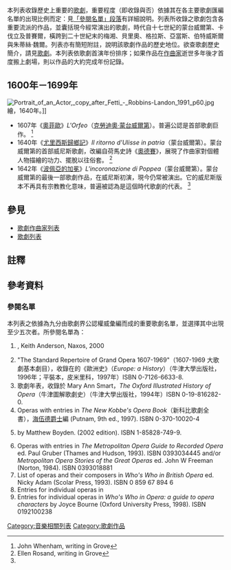 {{Incomplete}}
本列表收錄歷史上重要的[[歌劇|歌劇]]，重要程度（即收錄與否）依據其在各主要歌劇匯編名單的出現比例而定：見[[歌劇列表#參閱名單|「參閱名單」段落]]有詳細說明。列表所收錄之歌劇包含各重要流派的作品，並囊括現今經常演出的歌劇，時代自十七世紀的蒙台威爾第、卡伐立及普賽爾，橫跨到二十世紀末的梅湘、貝里奧、格拉斯、亞當斯、伯特威斯爾與朱蒂絲·魏爾。列表亦有簡短附註，說明該歌劇作品的歷史地位。欲查歌劇歷史簡介，請見[[歌劇|歌劇]]。本列表依歌劇首演年份排序；如果作品在[[作曲家|作曲家]]逝世多年後才首度搬上劇場，則以作品的大約完成年份記錄。

== 1600年－1699年 ==
[[Image:Portrait_of_an_Actor,_copy_after_Fetti_-_Robbins-Landon_1991_p60.jpg|thumbnail]]繪，1640年。]]
*1607年《[[奧菲歐|奧菲歐]]》''L'Orfeo''（[[克勞迪奧·蒙台威爾第|克勞迪奧·蒙台威爾第]]）。普遍公認是首部歌劇巨作。 <ref>John Whenham, writing in Grove</ref>
*1640年《[[尤里西斯歸鄉記|尤里西斯歸鄉記]]》''Il ritorno d'Ulisse in patria''（蒙台威爾第）。蒙台威爾第的首部威尼斯歌劇，改編自荷馬史詩《[[奧德賽|奧德賽]]》，展現了作曲家對個體人物描繪的功力、擺脫以往俗套。 <ref name="Rosand">Ellen Rosand, writing in Grove</ref>
*1642年《[[波佩亞的加冕|波佩亞的加冕]]》''L'incoronazione di Poppea''（蒙台威爾第）。蒙台威爾第的最後一部歌劇作品，在威尼斯初演，現今仍常被演出。它的威尼斯版本不再具有宗教教化意味，普遍被認為是這個時代歌劇的代表。 <ref name="Rosand" />

== 參見 ==
* [[歌劇作曲家列表|歌劇作曲家列表]]
* [[歌劇列表|歌劇列表]]

== 註釋 ==
{{reflist|3}}

== 參考資料==
=== 參閱名單 ===
本列表之依據為九分由歌劇界公認權威彙編而成的重要歌劇名單，並選擇其中出現至少五次者。所參閱名單為：

#{{cite web|url=http://www.naxos.com/education/opera_composer.asp?char=A|title=''A-Z of Opera''|accessdate=2010-12-05|archive-date=2009-12-13|archive-url=https://web.archive.org/web/20091213223734/http://www.naxos.com/education/opera_composer.asp?char=A|dead-url=no}}, Keith Anderson, Naxos, 2000
#"The Standard Repertoire of Grand Opera 1607-1969"（1607-1969 大歌劇基本劇目），收錄在{{link-en|諾曼·戴維斯|Norman Davies}}的《歐洲史》（''Europe: a History''）（牛津大學出版社，1996年；平裝本，皮米里科，1997年）ISBN 0-7126-6633-8.
#歌劇年表，收錄於 Mary Ann Smart，''The Oxford Illustrated History of Opera''（牛津圖解歌劇史）（牛津大學出版社，1994年）ISBN 0-19-816282-0.
#Operas with entries in ''The New Kobbe's Opera Book''（新科比歌劇全書），[[喬治·拉賽爾斯，第七代海伍德伯爵|海伍德爵士]]編 (Putnam, 9th ed., 1997). ISBN 0-370-10020-4
#{{cite web|url=http://www.amazon.co.uk/gp/product/toc/1858287499?n=266239|title=Table of Contents of ''The Rough Guide to Opera''|accessdate=2010-12-05|archive-date=2020-07-25|archive-url=https://web.archive.org/web/20200725003359/https://www.amazon.co.uk/gp/product/toc/1858287499?n=266239|dead-url=no}} by Matthew Boyden. (2002 edition). ISBN 1-85828-749-9.
#Operas with entries in ''The Metropolitan Opera Guide to Recorded Opera'' ed. Paul Gruber (Thames and Hudson, 1993). ISBN 0393034445 and/or ''Metropolitan Opera Stories of the Great Operas'' ed. John W Freeman (Norton, 1984). ISBN 0393018881
#List of operas and their composers in ''Who's Who in British Opera'' ed. Nicky Adam (Scolar Press, 1993). ISBN 0 859 67 894 6
#Entries for individual operas in {{cite book | last = Warrack| first = John, and Ewan West| year = 1992| title = The Oxford Dictionary of Opera| url = https://archive.org/details/oxforddictionary00warr| publisher = Oxford University Press| location = Oxford| isbn = 0-19-869164-5}}
#Entries for individual operas in ''Who's Who in Opera: a guide to opera characters'' by Joyce Bourne (Oxford University Press, 1998). ISBN 0192100238

[[Category:音樂相關列表|Category:音樂相關列表]]
[[Category:歌劇作品|Category:歌劇作品]]